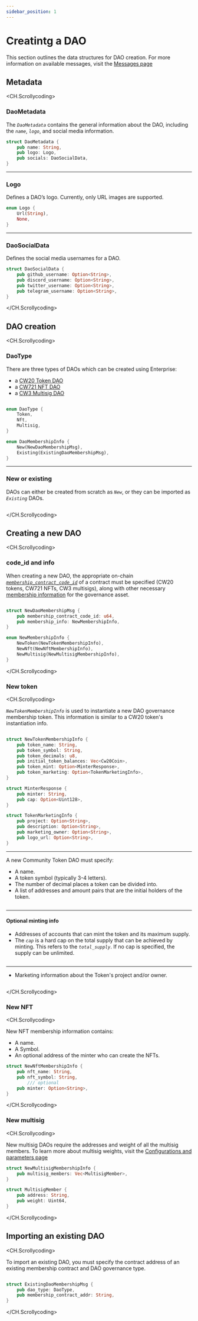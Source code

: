 ```yaml
---
sidebar_position: 1
---
```


# Creatintg a DAO

This section outlines the data structures for DAO creation. For more information on available messages, visit the [Messages page](./messages.mdx) 

## Metadata

<CH.Scrollycoding>

### DaoMetadata

The _`DaoMetadata`_ contains the general information about the DAO, including the _`name`_, _`logo`_, and social media information. 
```rust
struct DaoMetadata {
    pub name: String,
    pub logo: Logo,
    pub socials: DaoSocialData,
}
```
---

### Logo

Defines a DAO’s logo. Currently, only URL images are supported. 

```rust
enum Logo {
    Url(String),
    None,
}
```
---

### DaoSocialData

Defines the social media usernames for a DAO.

```rust
struct DaoSocialData {
    pub github_username: Option<String>,
    pub discord_username: Option<String>,
    pub twitter_username: Option<String>,
    pub telegram_username: Option<String>,
}
```

</CH.Scrollycoding>


## DAO creation

<CH.Scrollycoding>

### DaoType

There are three types of DAOs which can be created using Enterprise:

- a [CW20 Token DAO](../concepts/about.mdx#community-token-daos)
- a [CW721 NFT DAO](../concepts/about.mdx#nft-community-daos)
- a [CW3 Multisig DAO](../concepts/about.mdx#multisig-daos)

```rust focus=1:6

enum DaoType {
    Token,
    Nft,
    Multisig,
}

enum DaoMembershipInfo {
    New(NewDaoMembershipMsg),
    Existing(ExistingDaoMembershipMsg),
}

```
---

### New or existing

DAOs can either be created from scratch as _`New`_, or they can be imported as _`Existing`_ DAOs. 

```rust focus=8:12

```
</CH.Scrollycoding>


## Creating a new DAO

<CH.Scrollycoding>

### code_id and info

When creating a new DAO, the appropriate on-chain [_`membership_contract_code_id`_](focus://3) of a contract must be specified (CW20 tokens, CW721 NFTs, CW3 multisigs), along with other necessary [membership information](focus://4:11) for the governance asset.


```rust 

struct NewDaoMembershipMsg {
    pub membership_contract_code_id: u64,
    pub membership_info: NewMembershipInfo,
}

enum NewMembershipInfo {
    NewToken(NewTokenMembershipInfo),
    NewNft(NewNftMembershipInfo),
    NewMultisig(NewMultisigMembershipInfo),
}


```

</CH.Scrollycoding>

### New token

<CH.Scrollycoding>

_`NewTokenMembershipInfo`_ is used to instantiate a new DAO governance membership token. This information is similar to a CW20 token's instantiation info. 

```rust 

struct NewTokenMembershipInfo {
    pub token_name: String,
    pub token_symbol: String,
    pub token_decimals: u8,
    pub initial_token_balances: Vec<Cw20Coin>,
    pub token_mint: Option<MinterResponse>,
    pub token_marketing: Option<TokenMarketingInfo>,
}

struct MinterResponse {
    pub minter: String,
    pub cap: Option<Uint128>,
}

struct TokenMarketingInfo {
    pub project: Option<String>,
    pub description: Option<String>,
    pub marketing_owner: Option<String>,
    pub logo_url: Option<String>,
}

```
---


A new Community Token DAO must specify:

- A name.
- A token symbol (typically 3-4 letters).
- The number of decimal places a token can be divided into.
- A list of addresses and amount pairs that are the initial holders of the token. 

```rust focus=2:6

```

---
#### Optional minting info

- Addresses of accounts that can mint the token and its maximum supply.  
- The _`cap`_ is a hard cap on the total supply that can be achieved by minting. This refers to the _`total_supply`_. If no cap is specified, the supply can be unlimited. 

```rust focus=2,7,11:14

```

---

- Marketing information about the Token's project and/or owner. 

```rust focus=2,8,16:21

```

</CH.Scrollycoding>

### New NFT

<CH.Scrollycoding>

New NFT membership information contains:
- A name.
- A Symbol.
- An optional address of the minter who can create the NFTs. 

```rust
struct NewNftMembershipInfo {
    pub nft_name: String,
    pub nft_symbol: String,
		/// optional
    pub minter: Option<String>,
}
```

</CH.Scrollycoding>

### New multisig

<CH.Scrollycoding>

New multisig DAOs require the addresses and weight of all the multisig members. To learn more about multisig weights, visit the [Configurations and parameters page](../concepts/config.mdx#weight-and-threshold)

```rust
struct NewMultisigMembershipInfo {
    pub multisig_members: Vec<MultisigMember>,
}

struct MultisigMember {
    pub address: String,
    pub weight: Uint64,
}
```

</CH.Scrollycoding>

## Importing an existing DAO

<CH.Scrollycoding>


To import an existing DAO, you must specify the contract address of an existing membership contract and DAO governance type.

```rust

struct ExistingDaoMembershipMsg {
    pub dao_type: DaoType,
    pub membership_contract_addr: String,
}

```

</CH.Scrollycoding>

